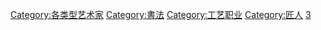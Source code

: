 {{Catnav|頁面分類|人物|各職業人物|艺术家|中国艺术家}}
{{Catnav|頁面分類|人物|各職業人物}}
{{Catnav|頁面分類|人文學科|艺术|視覺藝術|書法}}
{{Catnav|頁面分類|人文學科|艺术|艺术家|中国艺术家}}

{{catmore}}
{{Commonscat|Calligraphers}}

[[Category:各类型艺术家|Category:各类型艺术家]]
[[Category:書法|Category:書法]]
[[Category:工艺职业|Category:工艺职业]]
[[Category:匠人|Category:匠人]]
[[Category:文化創意類|3]]